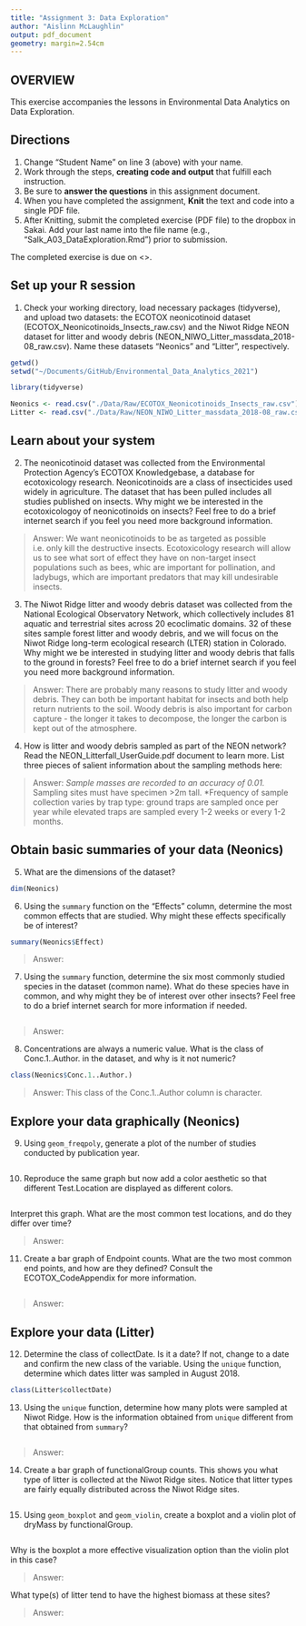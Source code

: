 ```yaml
---
title: "Assignment 3: Data Exploration"
author: "Aislinn McLaughlin"
output: pdf_document
geometry: margin=2.54cm
---
```


## OVERVIEW

This exercise accompanies the lessons in Environmental Data Analytics on Data Exploration. 

## Directions
1. Change "Student Name" on line 3 (above) with your name.
2. Work through the steps, **creating code and output** that fulfill each instruction.
3. Be sure to **answer the questions** in this assignment document.
4. When you have completed the assignment, **Knit** the text and code into a single PDF file.
5. After Knitting, submit the completed exercise (PDF file) to the dropbox in Sakai. Add your last name into the file name (e.g., "Salk_A03_DataExploration.Rmd") prior to submission.

The completed exercise is due on <>.


## Set up your R session

1. Check your working directory, load necessary packages (tidyverse), and upload two datasets: the ECOTOX neonicotinoid dataset (ECOTOX_Neonicotinoids_Insects_raw.csv) and the Niwot Ridge NEON dataset for litter and woody debris (NEON_NIWO_Litter_massdata_2018-08_raw.csv). Name these datasets "Neonics" and "Litter", respectively. 
```r

getwd()
setwd("~/Documents/GitHub/Environmental_Data_Analytics_2021")

library(tidyverse)

Neonics <- read.csv("./Data/Raw/ECOTOX_Neonicotinoids_Insects_raw.csv")
Litter <- read.csv("./Data/Raw/NEON_NIWO_Litter_massdata_2018-08_raw.csv")

```

## Learn about your system

2. The neonicotinoid dataset was collected from the Environmental Protection Agency's ECOTOX Knowledgebase, a database for ecotoxicology research. Neonicotinoids are a class of insecticides used widely in agriculture. The dataset that has been pulled includes all studies published on insects. Why might we be interested in the ecotoxicologoy of neonicotinoids on insects? Feel free to do a brief internet search if you feel you need more background information. 

> Answer: We want neonicotinoids to be as targeted as possible i.e. only kill the destructive insects. Ecotoxicology research will allow us to see what sort of effect they have on non-target insect populations such as bees, whic are important for pollination, and ladybugs, which are important predators that may kill undesirable insects.

3. The Niwot Ridge litter and woody debris dataset was collected from the National Ecological Observatory Network, which collectively includes 81 aquatic and terrestrial sites across 20 ecoclimatic domains. 32 of these sites sample forest litter and woody debris, and we will focus on the Niwot Ridge long-term ecological research (LTER) station in Colorado. Why might we be interested in studying litter and woody debris that falls to the ground in forests? Feel free to do a brief internet search if you feel you need more background information. 

> Answer: There are probably many reasons to study litter and woody debris. They can both be important habitat for insects and both help return nutrients to the soil. Woody debris is also important for carbon capture - the longer it takes to decompose, the longer the carbon is kept out of the atmosphere.

4. How is litter and woody debris sampled as part of the NEON network? Read the NEON_Litterfall_UserGuide.pdf document to learn more. List three pieces of salient information about the sampling methods here: 

> Answer: 
*Sample masses are recorded to an accuracy of 0.01.
*Sampling sites must have specimen >2m tall.
*Frequency of sample collection varies by trap type: ground traps are sampled once per year while elevated traps are sampled every 1-2 weeks or every 1-2 months.



## Obtain basic summaries of your data (Neonics)

5. What are the dimensions of the dataset?

```r

dim(Neonics)

```

6. Using the `summary` function on the "Effects" column, determine the most common effects that are studied. Why might these effects specifically be of interest?
```r

summary(Neonics$Effect)

```

> Answer: 

7. Using the `summary` function, determine the six most commonly studied species in the dataset (common name). What do these species have in common, and why might they be of interest over other insects? Feel free to do a brief internet search for more information if needed.

```r

```

> Answer: 

8. Concentrations are always a numeric value. What is the class of Conc.1..Author. in the dataset, and why is it not numeric?

```r

class(Neonics$Conc.1..Author.)

```

> Answer: This class of the Conc.1..Author column is character. 



## Explore your data graphically (Neonics)

9. Using `geom_freqpoly`, generate a plot of the number of studies conducted by publication year. 
```r

```

10. Reproduce the same graph but now add a color aesthetic so that different Test.Location are displayed as different colors.
```r

```

Interpret this graph. What are the most common test locations, and do they differ over time?

> Answer: 

11. Create a bar graph of Endpoint counts. What are the two most common end points, and how are they defined? Consult the ECOTOX_CodeAppendix for more information. 

```r

```

> Answer: 
>

## Explore your data (Litter)

12. Determine the class of collectDate. Is it a date? If not, change to a date and confirm the new class of the variable. Using the `unique` function, determine which dates litter was sampled in August 2018. 
```r

class(Litter$collectDate)

```

13. Using the `unique` function, determine how many plots were sampled at Niwot Ridge. How is the information obtained from `unique` different from that obtained from `summary`?

```r

```

> Answer: 

14. Create a bar graph of functionalGroup counts. This shows you what type of litter is collected at the Niwot Ridge sites. Notice that litter types are fairly equally distributed across the Niwot Ridge sites.
```r

```

15. Using `geom_boxplot` and `geom_violin`, create a boxplot and a violin plot of dryMass by functionalGroup. 
```r

```

Why is the boxplot a more effective visualization option than the violin plot in this case?

> Answer: 

What type(s) of litter tend to have the highest biomass at these sites? 

> Answer: 